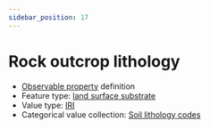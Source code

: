 ```yaml
---
sidebar_position: 17
---
```



# Rock outcrop lithology

- [Observable property](/viewers/dawe-vocabs?uri=https://linked.data.gov.au/def/nrm/5af5cef1-179c-4bae-9037-42196668deff) definition
- Feature type: [land surface substrate](http://linked.data.gov.au/def/tern-cv/aef12cd6-3826-4988-a54c-8578d3fb4c8d)
- Value type: [IRI](https://w3id.org/tern/ontologies/tern/IRI)
- Categorical value collection: [Soil lithology codes](/viewers/dawe-vocabs?uri=https://linked.data.gov.au/def/nrm/1d50eb79-685f-45ea-84b4-627154eddede)

<Example protocolModule="plot-description" observableProperty="https://linked.data.gov.au/def/nrm/5af5cef1-179c-4bae-9037-42196668deff" />
